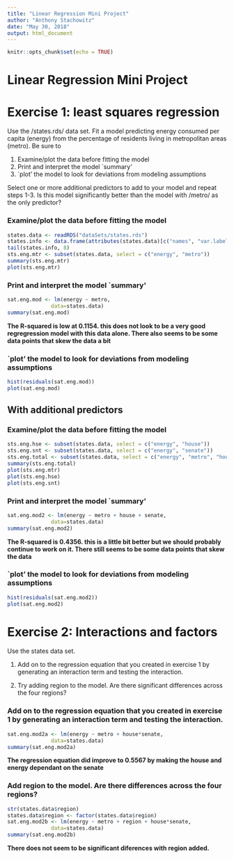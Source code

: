 ---
title: "Linear Regression Mini Project"
author: "Anthony Stachowitz"
date: "May 30, 2018"
output: html_document
---

```{r setup, include=FALSE}
knitr::opts_chunk$set(echo = TRUE)
```

# Linear Regression Mini Project
# Exercise 1: least squares regression

   Use the /states.rds/ data set. Fit a model predicting energy consumed
   per capita (energy) from the percentage of residents living in
   metropolitan areas (metro). Be sure to
   
   1. Examine/plot the data before fitting the model
   2. Print and interpret the model `summary'
   3. `plot' the model to look for deviations from modeling assumptions
   
   Select one or more additional predictors to add to your model and
   repeat steps 1-3. Is this model significantly better than the model
   with /metro/ as the only predictor?

### Examine/plot the data before fitting the model

```{r}
states.data <- readRDS("dataSets/states.rds")
states.info <- data.frame(attributes(states.data)[c("names", "var.labels")])
tail(states.info, 8)
sts.eng.mtr <- subset(states.data, select = c("energy", "metro"))
summary(sts.eng.mtr)
plot(sts.eng.mtr)
```

### Print and interpret the model `summary'

```{r}
sat.eng.mod <- lm(energy ~ metro,
              data=states.data)
summary(sat.eng.mod) 
```
**The R-squared is low at 0.1154. this does not look to be a very good regregression model with this data alone. There also seems to be some data points that skew the data a bit**

### `plot' the model to look for deviations from modeling assumptions

```{r}
hist(residuals(sat.eng.mod))
plot(sat.eng.mod)
```





## With additional predictors

### Examine/plot the data before fitting the model

```{r}
sts.eng.hse <- subset(states.data, select = c("energy", "house"))
sts.eng.snt <- subset(states.data, select = c("energy", "senate"))
sts.eng.total <- subset(states.data, select = c("energy", "metro", "house", "senate"))
summary(sts.eng.total)
plot(sts.eng.mtr)
plot(sts.eng.hse)
plot(sts.eng.snt)
```

### Print and interpret the model `summary'

```{r}
sat.eng.mod2 <- lm(energy ~ metro + house + senate,
              data=states.data)
summary(sat.eng.mod2) 
```
**The R-squared is 0.4356. this is a little bit better but we should probably continue to work on it. There still seems to be some data points that skew the data**

### `plot' the model to look for deviations from modeling assumptions

```{r}
hist(residuals(sat.eng.mod2))
plot(sat.eng.mod2)
```

# Exercise 2: Interactions and factors

   Use the states data set.

   1. Add on to the regression equation that you created in exercise 1 by
      generating an interaction term and testing the interaction.

   2. Try adding region to the model. Are there significant differences
      across the four regions?
      
### Add on to the regression equation that you created in exercise 1 by generating an interaction term and testing the interaction.

```{r}
sat.eng.mod2a <- lm(energy ~ metro + house*senate,
              data=states.data)
summary(sat.eng.mod2a)
```
**The regression equation did improve to 0.5567 by making the house and energy dependant on the senate**

### Add region to the model. Are there differences across the four regions?

```{r}
str(states.data$region)
states.data$region <- factor(states.data$region)
sat.eng.mod2b <- lm(energy ~ metro + region + house*senate,
              data=states.data)
summary(sat.eng.mod2b)
```
**There does not seem to be significant diferences with region added.**
